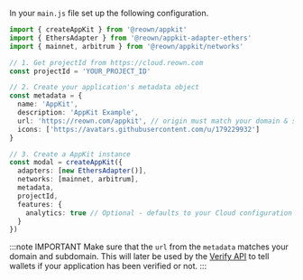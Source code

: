 
In your `main.js` file set up the following configuration.

```ts
import { createAppKit } from '@reown/appkit'
import { EthersAdapter } from '@reown/appkit-adapter-ethers'
import { mainnet, arbitrum } from '@reown/appkit/networks'

// 1. Get projectId from https://cloud.reown.com
const projectId = 'YOUR_PROJECT_ID'

// 2. Create your application's metadata object
const metadata = {
  name: 'AppKit',
  description: 'AppKit Example',
  url: 'https://reown.com/appkit', // origin must match your domain & subdomain
  icons: ['https://avatars.githubusercontent.com/u/179229932']
}

// 3. Create a AppKit instance
const modal = createAppKit({
  adapters: [new EthersAdapter()],
  networks: [mainnet, arbitrum],
  metadata,
  projectId,
  features: {
    analytics: true // Optional - defaults to your Cloud configuration
  }
})
```

:::note IMPORTANT
Make sure that the `url` from the `metadata` matches your domain and subdomain. This will later be used by the [Verify API](../../../../cloud/verify.mdx) to tell wallets if your application has been verified or not.
:::
